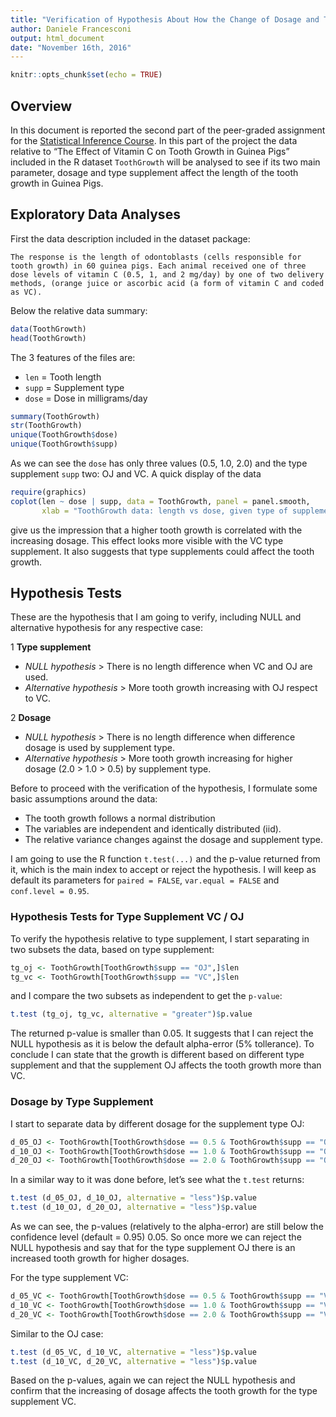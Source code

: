 ```yaml
---
title: "Verification of Hypothesis About How the Change of Dosage and Type Supplement for Vitamin C Affects the Tooth Growth in Guinea Pigs"
author: Daniele Francesconi
output: html_document
date: "November 16th, 2016"
---
```


```r
knitr::opts_chunk$set(echo = TRUE)
```

## Overview
In this document is reported the second part of the peer-graded assignment for the [Statistical Inference Course](https://www.coursera.org/learn/statistical-inference). In this part of the project the data relative to "The Effect of Vitamin C on Tooth Growth in Guinea Pigs" included in the R dataset `ToothGrowth` will be analysed to see if its two main parameter, dosage and type supplement affect the length of the tooth growth in Guinea Pigs.

## Exploratory Data Analyses

First the data description included in the dataset package:

```
The response is the length of odontoblasts (cells responsible for tooth growth) in 60 guinea pigs. Each animal received one of three dose levels of vitamin C (0.5, 1, and 2 mg/day) by one of two delivery methods, (orange juice or ascorbic acid (a form of vitamin C and coded as VC).
```

Below the relative data summary:

```r
data(ToothGrowth)
head(ToothGrowth)
```

The 3 features of the files are:

* `len` = Tooth length
* `supp` = Supplement type
* `dose` = Dose in milligrams/day

```r
summary(ToothGrowth)
str(ToothGrowth)
unique(ToothGrowth$dose)
unique(ToothGrowth$supp)
```

As we can see the `dose` has only three values (0.5, 1.0, 2.0) and the type supplement `supp` two: OJ and VC.
A quick display of the data 

```r
require(graphics)
coplot(len ~ dose | supp, data = ToothGrowth, panel = panel.smooth,
       xlab = "ToothGrowth data: length vs dose, given type of supplement")
```

give us the impression that a higher tooth growth is correlated with the increasing dosage. This effect looks more visible with the VC type supplement. It also suggests that type supplements could affect the tooth growth.

## Hypothesis Tests

These are the hypothesis that I am going to verify, including NULL and alternative hypothesis for any respective case:

1 **Type supplement**

 * *NULL hypothesis* > There is no length difference when VC and OJ are used. 
 * *Alternative hypothesis* > More tooth growth increasing with OJ respect to VC.

2 **Dosage** 

 * *NULL hypothesis* > There is no length difference when difference dosage is used by supplement type.
 * *Alternative hypothesis* > More tooth growth increasing for higher dosage (2.0 > 1.0 > 0.5) by supplement type.
 
Before to proceed with the verification of the hypothesis, I formulate some basic assumptions around the data:

- The tooth growth follows a normal distribution
- The variables are independent and identically distributed (iid).
- The relative variance changes against the dosage and supplement type.

I am going to use the R function `t.test(...)` and the p-value returned from it, which is the main index to accept or reject the hypothesis. I will keep as default its parameters for `paired = FALSE`, `var.equal = FALSE` and `conf.level = 0.95`.

### Hypothesis Tests for Type Supplement VC / OJ

To verify the hypothesis relative to type supplement, I start separating in two subsets the data, based on type supplement:

```r
tg_oj <- ToothGrowth[ToothGrowth$supp == "OJ",]$len
tg_vc <- ToothGrowth[ToothGrowth$supp == "VC",]$len
```

and I compare the two subsets as independent to get the `p-value`:

```r
t.test (tg_oj, tg_vc, alternative = "greater")$p.value
```

The returned p-value is smaller than 0.05. It suggests that I can reject the NULL hypothesis as it is below the default alpha-error (5% tollerance). To conclude I can state that the growth is different based on different type supplement and that the supplement OJ affects the tooth growth more than VC.

### Dosage by Type Supplement

I start to separate data by different dosage for the supplement type OJ:

```r
d_05_OJ <- ToothGrowth[ToothGrowth$dose == 0.5 & ToothGrowth$supp == "OJ",]$len
d_10_OJ <- ToothGrowth[ToothGrowth$dose == 1.0 & ToothGrowth$supp == "OJ",]$len
d_20_OJ <- ToothGrowth[ToothGrowth$dose == 2.0 & ToothGrowth$supp == "OJ",]$len
```

In a similar way to it was done before, let's see what the `t.test` returns:

```r
t.test (d_05_OJ, d_10_OJ, alternative = "less")$p.value
t.test (d_10_OJ, d_20_OJ, alternative = "less")$p.value
```

As we can see, the p-values (relatively to the alpha-error) are still below the confidence level (default = 0.95) 0.05. So once more we can reject the NULL hypothesis and say that for the type supplement OJ there is an increased tooth growth for higher dosages.

For the type supplement VC:

```r
d_05_VC <- ToothGrowth[ToothGrowth$dose == 0.5 & ToothGrowth$supp == "VC",]$len
d_10_VC <- ToothGrowth[ToothGrowth$dose == 1.0 & ToothGrowth$supp == "VC",]$len
d_20_VC <- ToothGrowth[ToothGrowth$dose == 2.0 & ToothGrowth$supp == "VC",]$len
```

Similar to the OJ case:

```r
t.test (d_05_VC, d_10_VC, alternative = "less")$p.value
t.test (d_10_VC, d_20_VC, alternative = "less")$p.value
```

Based on the p-values, again we can reject the NULL hypothesis and confirm that the increasing of dosage affects the tooth growth for the type supplement VC.